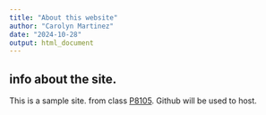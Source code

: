 ```yaml
---
title: "About this website"
author: "Carolyn Martinez"
date: "2024-10-28"
output: html_document
---
```


## info about the site.

This is a sample site. from class [P8105](https://p8105.com). Github will be used to host.


